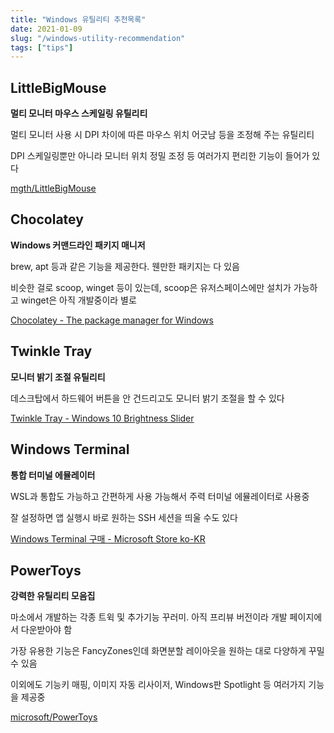 ```yaml
---
title: "Windows 유틸리티 추천목록"
date: 2021-01-09
slug: "/windows-utility-recommendation"
tags: ["tips"]
---
```


## LittleBigMouse

**멀티 모니터 마우스 스케일링 유틸리티**

멀티 모니터 사용 시 DPI 차이에 따른 마우스 위치 어긋남 등을 조정해 주는 유틸리티

DPI 스케일링뿐만 아니라 모니터 위치 정밀 조정 등 여러가지 편리한 기능이 들어가 있다

[mgth/LittleBigMouse](https://github.com/mgth/LittleBigMouse)

## Chocolatey

**Windows 커맨드라인 패키지 매니저**

brew, apt 등과 같은 기능을 제공한다. 웬만한 패키지는 다 있음

비슷한 걸로 scoop, winget 등이 있는데, scoop은 유저스페이스에만 설치가 가능하고 winget은 아직 개발중이라 별로

[Chocolatey - The package manager for Windows](https://chocolatey.org/)

## Twinkle Tray

**모니터 밝기 조절 유틸리티**

데스크탑에서 하드웨어 버튼을 안 건드리고도 모니터 밝기 조절을 할 수 있다

[Twinkle Tray - Windows 10 Brightness Slider](https://twinkletray.com/)

## Windows Terminal

**통합 터미널 에뮬레이터**

WSL과 통합도 가능하고 간편하게 사용 가능해서 주력 터미널 에뮬레이터로 사용중

잘 설정하면 앱 실행시 바로 원하는 SSH 세션을 띄울 수도 있다

[Windows Terminal 구매 - Microsoft Store ko-KR](https://www.microsoft.com/ko-kr/p/windows-terminal/9n0dx20hk701)

## PowerToys

**강력한 유틸리티 모음집**

마소에서 개발하는 각종 트윅 및 추가기능 꾸러미. 아직 프리뷰 버전이라 개발 페이지에서 다운받아야 함

가장 유용한 기능은 FancyZones인데 화면분할 레이아웃을 원하는 대로 다양하게 꾸밀 수 있음

이외에도 기능키 매핑, 이미지 자동 리사이저, Windows판 Spotlight 등 여러가지 기능을 제공중

[microsoft/PowerToys](https://github.com/microsoft/PowerToys)